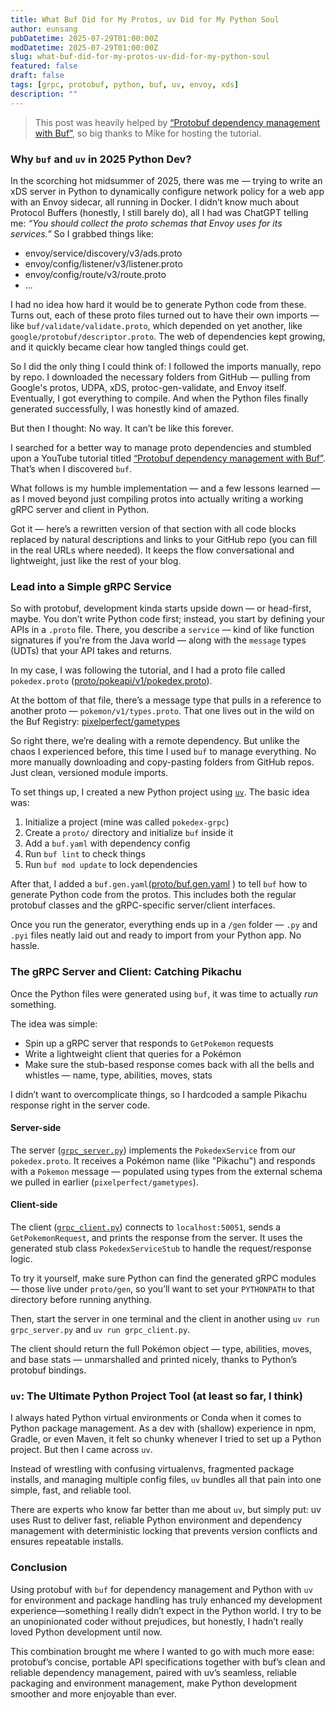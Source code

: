 ```yaml
---
title: What Buf Did for My Protos, uv Did for My Python Soul
author: eunsang
pubDatetime: 2025-07-29T01:00:00Z
modDatetime: 2025-07-29T01:00:00Z
slug: what-buf-did-for-my-protos-uv-did-for-my-python-soul
featured: false
draft: false
tags: [grpc, protobuf, python, buf, uv, envoy, xds]
description: ""
---
```

> This post was heavily helped by [“Protobuf dependency management with Buf”](https://www.youtube.com/watch?v=OSdQlnoO0og), so big thanks to Mike for hosting the tutorial. 

### Why `buf` and `uv` in 2025 Python Dev?

In the scorching hot midsummer of 2025, there was me — trying to write an xDS server in Python to dynamically configure network policy for a web app with an Envoy sidecar, all running in Docker. I didn’t know much about Protocol Buffers (honestly, I still barely do), all I had was ChatGPT telling me: *“You should collect the proto schemas that Envoy uses for its services.”* So I grabbed things like:

* envoy/service/discovery/v3/ads.proto
* envoy/config/listener/v3/listener.proto
* envoy/config/route/v3/route.proto
* ... 

I had no idea how hard it would be to generate Python code from these. Turns out, each of these proto files turned out to have their own imports — like `buf/validate/validate.proto`, which depended on yet another, like `google/protobuf/descriptor.proto`. The web of dependencies kept growing, and it quickly became clear how tangled things could get.

So I did the only thing I could think of: I followed the imports manually, repo by repo. I downloaded the necessary folders from GitHub — pulling from Google's protos, UDPA, xDS, protoc-gen-validate, and Envoy itself. Eventually, I got everything to compile. And when the Python files finally generated successfully, I was honestly kind of amazed.

But then I thought: No way. It can’t be like this forever.

I searched for a better way to manage proto dependencies and stumbled upon a YouTube tutorial titled [“Protobuf dependency management with Buf”](https://www.youtube.com/watch?v=OSdQlnoO0og). That’s when I discovered `buf`.

What follows is my humble implementation — and a few lessons learned — as I moved beyond just compiling protos into actually writing a working gRPC server and client in Python. 

Got it — here’s a rewritten version of that section with all code blocks replaced by natural descriptions and links to your GitHub repo (you can fill in the real URLs where needed). It keeps the flow conversational and lightweight, just like the rest of your blog.


### Lead into a Simple gRPC Service

So with protobuf, development kinda starts upside down — or head-first, maybe. You don’t write Python code first; instead, you start by defining your APIs in a `.proto` file. There, you describe a `service` — kind of like function signatures if you're from the Java world — along with the `message` types (UDTs) that your API takes and returns.

In my case, I was following the tutorial, and I had a proto file called `pokedex.proto` ([proto/pokeapi/v1/pokedex.proto](https://github.com/yourusername/pokedex-grpc/blob/main/proto/pokeapi/v1/pokedex.proto)). 

At the bottom of that file, there’s a message type that pulls in a reference to another proto — `pokemon/v1/types.proto`. That one lives out in the wild on the Buf Registry: [pixelperfect/gametypes](https://buf.build/pixelperfect/gametypes/docs/main:pokemon.v1)

So right there, we’re dealing with a remote dependency. But unlike the chaos I experienced before, this time I used `buf` to manage everything. No more manually downloading and copy-pasting folders from GitHub repos. Just clean, versioned module imports.

To set things up, I created a new Python project using [`uv`](https://github.com/astral-sh/uv). The basic idea was:

1. Initialize a project (mine was called `pokedex-grpc`)
2. Create a `proto/` directory and initialize `buf` inside it
3. Add a `buf.yaml` with dependency config
4. Run `buf lint` to check things
5. Run `buf mod update` to lock dependencies

After that, I added a `buf.gen.yaml`([proto/buf.gen.yaml](https://github.com/yourusername/pokedex-grpc/blob/main/proto/buf.gen.yaml)
) to tell `buf` how to generate Python code from the protos. This includes both the regular protobuf classes and the gRPC-specific server/client interfaces.

Once you run the generator, everything ends up in a `/gen` folder — `.py` and `.pyi` files neatly laid out and ready to import from your Python app. No hassle.

### The gRPC Server and Client: Catching Pikachu

Once the Python files were generated using `buf`, it was time to actually *run* something.

The idea was simple:

* Spin up a gRPC server that responds to `GetPokemon` requests
* Write a lightweight client that queries for a Pokémon 
* Make sure the stub-based response comes back with all the bells and whistles — name, type, abilities, moves, stats

I didn’t want to overcomplicate things, so I hardcoded a sample Pikachu response right in the server code.

#### Server-side

The server ([`grpc_server.py`](https://github.com/yourusername/pokedex-grpc/blob/main/grpc_server.py)) implements the `PokedexService` from our `pokedex.proto`. It receives a Pokémon name (like "Pikachu") and responds with a `Pokemon` message — populated using types from the external schema we pulled in earlier (`pixelperfect/gametypes`).

#### Client-side

The client ([`grpc_client.py`](https://github.com/yourusername/pokedex-grpc/blob/main/grpc_client.py)) connects to `localhost:50051`, sends a `GetPokemonRequest`, and prints the response from the server. It uses the generated stub class `PokedexServiceStub` to handle the request/response logic.

To try it yourself, make sure Python can find the generated gRPC modules — those live under `proto/gen`, so you’ll want to set your `PYTHONPATH` to that directory before running anything.

Then, start the server in one terminal and the client in another using `uv run grpc_server.py` and `uv run grpc_client.py`.

The client should return the full Pokémon object — type, abilities, moves, and base stats — unmarshalled and printed nicely, thanks to Python’s protobuf bindings.

### `uv`: The Ultimate Python Project Tool (at least so far, I think)

I always hated Python virtual environments or Conda when it comes to Python package management. As a dev with (shallow) experience in npm, Gradle, or even Maven, it felt so chunky whenever I tried to set up a Python project. But then I came across `uv`.

Instead of wrestling with confusing virtualenvs, fragmented package installs, and managing multiple config files, `uv` bundles all that pain into one simple, fast, and reliable tool. 

There are experts who know far better than me about `uv`, but simply put: uv uses Rust to deliver fast, reliable Python environment and dependency management with deterministic locking that prevents version conflicts and ensures repeatable installs.

### Conclusion

Using protobuf with `buf` for dependency management and Python with `uv` for environment and package handling has truly enhanced my development experience—something I really didn’t expect in the Python world. I try to be an unopinionated coder without prejudices, but honestly, I hadn’t really loved Python development until now.

This combination brought me where I wanted to go with much more ease: protobuf’s concise, portable API specifications together with buf’s clean and reliable dependency management, paired with uv’s seamless, reliable packaging and environment management, make Python development smoother and more enjoyable than ever. 
